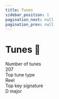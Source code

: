 ```yaml
---
title: Tunes
sidebar_position: 1
pagination_next: null
pagination_prev: null
---
```


# Tunes 🎻
<div style={{ display: 'flex', gap: '10px' }}>
  <div className='statBox'>
    <div className='label'>
      Number of tunes
    </div>
    <div className='value'>
      207
    </div>
  </div>
  <div className='statBox'>
    <div className='label'>
      Top tune type
    </div>
    <div className='value'>
      Reel
    </div>
  </div>
  <div className='statBox'>
    <div className='label'>
      Top key signature
    </div>
    <div className='value'>
      D major
    </div>
  </div>
</div>

<br />
<br />


<DocCardList />